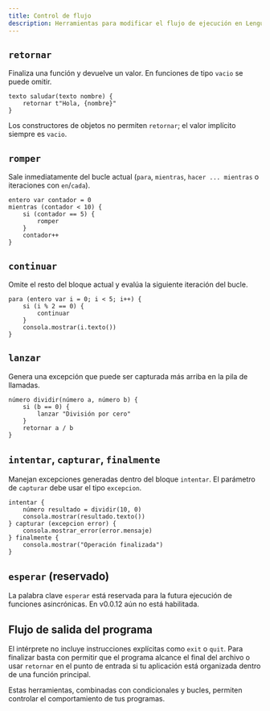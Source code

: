 ```yaml
---
title: Control de flujo
description: Herramientas para modificar el flujo de ejecución en Lenguaje Quetzal.
---
```


## `retornar`

Finaliza una función y devuelve un valor. En funciones de tipo `vacio` se puede omitir.

```qz
texto saludar(texto nombre) {
    retornar t"Hola, {nombre}"
}
```

Los constructores de objetos no permiten `retornar`; el valor implícito siempre es `vacio`.

## `romper`

Sale inmediatamente del bucle actual (`para`, `mientras`, `hacer ... mientras` o iteraciones con `en`/`cada`).

```qz
entero var contador = 0
mientras (contador < 10) {
    si (contador == 5) {
        romper
    }
    contador++
}
```

## `continuar`

Omite el resto del bloque actual y evalúa la siguiente iteración del bucle.

```qz
para (entero var i = 0; i < 5; i++) {
    si (i % 2 == 0) {
        continuar
    }
    consola.mostrar(i.texto())
}
```

## `lanzar`

Genera una excepción que puede ser capturada más arriba en la pila de llamadas.

```qz
número dividir(número a, número b) {
    si (b == 0) {
        lanzar "División por cero"
    }
    retornar a / b
}
```

## `intentar`, `capturar`, `finalmente`

Manejan excepciones generadas dentro del bloque `intentar`. El parámetro de `capturar` debe usar el tipo `excepcion`.

```qz
intentar {
    número resultado = dividir(10, 0)
    consola.mostrar(resultado.texto())
} capturar (excepcion error) {
    consola.mostrar_error(error.mensaje)
} finalmente {
    consola.mostrar("Operación finalizada")
}
```

## `esperar` (reservado)

La palabra clave `esperar` está reservada para la futura ejecución de funciones asincrónicas. En v0.0.12 aún no está habilitada.

## Flujo de salida del programa

El intérprete no incluye instrucciones explícitas como `exit` o `quit`. Para finalizar basta con permitir que el programa alcance el final del archivo o usar `retornar` en el punto de entrada si tu aplicación está organizada dentro de una función principal.

Estas herramientas, combinadas con condicionales y bucles, permiten controlar el comportamiento de tus programas.
